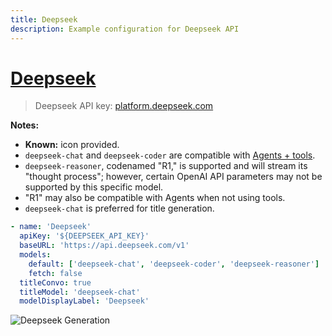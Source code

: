 ```yaml
---
title: Deepseek
description: Example configuration for Deepseek API
---
```



# [Deepseek](https://www.deepseek.com/)

> Deepseek API key: [platform.deepseek.com](https://platform.deepseek.com/usage)

**Notes:**

- **Known:** icon provided.
- `deepseek-chat` and `deepseek-coder` are compatible with [Agents + tools](/docs/features/agents).
- `deepseek-reasoner`, codenamed "R1," is supported and will stream its "thought process"; however, certain OpenAI API parameters may not be supported by this specific model.
- "R1" may also be compatible with Agents when not using tools.
- `deepseek-chat` is preferred for title generation.

```yaml filename="librechat.yaml"
- name: 'Deepseek'
  apiKey: '${DEEPSEEK_API_KEY}'
  baseURL: 'https://api.deepseek.com/v1'
  models:
    default: ['deepseek-chat', 'deepseek-coder', 'deepseek-reasoner']
    fetch: false
  titleConvo: true
  titleModel: 'deepseek-chat'
  modelDisplayLabel: 'Deepseek'
```

<Image
  src="https://firebasestorage.googleapis.com/v0/b/superb-reporter-407417.appspot.com/o/chrome_GsVGKQ8aF3.png?alt=media&token=30cde5cd-3b62-428a-bd24-b58afff0e4bb"
  alt="Deepseek Generation"
  width={943}
  height={747}
/>
